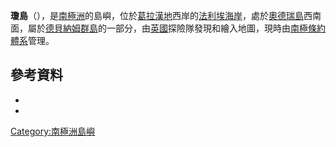 {{coord|68|8|S|67|7|W|source:GNIS|display=title}}

'''瓊島'''（{{lang-en|June Island}}），是[[南極洲|南極洲]]的島嶼，位於[[葛拉漢地|葛拉漢地]]西岸的[[法利埃海岸|法利埃海岸]]，處於[[奧德瑞島|奧德瑞島]]西南面，屬於[[德貝納姆群島|德貝納姆群島]]的一部分，由[[英國|英國]]探險隊發現和繪入地圖，現時由[[南極條約體系|南極條約體系]]管理。

==參考資料==
*{{cite gnis | type = antarid | id = 7698| name = June Island| accessdate = 2013-04-09}}
*{{usgs-gazetteer|id=7698}}

{{DEFAULTSORT:June Island}}
[[Category:南極洲島嶼|Category:南極洲島嶼]]


{{FallièresCoast-geo-stub}}